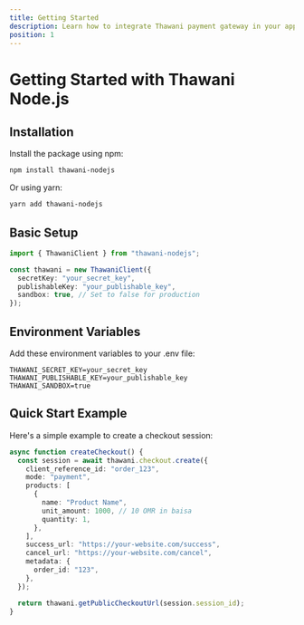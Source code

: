 ```yaml
---
title: Getting Started
description: Learn how to integrate Thawani payment gateway in your application
position: 1
---
```


# Getting Started with Thawani Node.js

## Installation

Install the package using npm:

```bash
npm install thawani-nodejs
```

Or using yarn:

```bash
yarn add thawani-nodejs
```

## Basic Setup

```typescript
import { ThawaniClient } from "thawani-nodejs";

const thawani = new ThawaniClient({
  secretKey: "your_secret_key",
  publishableKey: "your_publishable_key",
  sandbox: true, // Set to false for production
});
```

## Environment Variables

Add these environment variables to your .env file:

```env
THAWANI_SECRET_KEY=your_secret_key
THAWANI_PUBLISHABLE_KEY=your_publishable_key
THAWANI_SANDBOX=true
```

## Quick Start Example

Here's a simple example to create a checkout session:

```typescript
async function createCheckout() {
  const session = await thawani.checkout.create({
    client_reference_id: "order_123",
    mode: "payment",
    products: [
      {
        name: "Product Name",
        unit_amount: 1000, // 10 OMR in baisa
        quantity: 1,
      },
    ],
    success_url: "https://your-website.com/success",
    cancel_url: "https://your-website.com/cancel",
    metadata: {
      order_id: "123",
    },
  });

  return thawani.getPublicCheckoutUrl(session.session_id);
}
```
